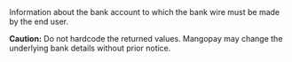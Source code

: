   

<ParamField body="BankAccount" type="object">     
Information about the bank account to which the bank wire must be made by the end user.   

**Caution:** Do not hardcode the returned values. Mangopay may change the underlying bank details without prior notice. 
<Expandable title="properties">  
<OwnerAddress />  
<Type6 />  
<OwnerName2 />  
<IBAN1 />  
<BIC2 />  
  

</Expandable> 
</ParamField>